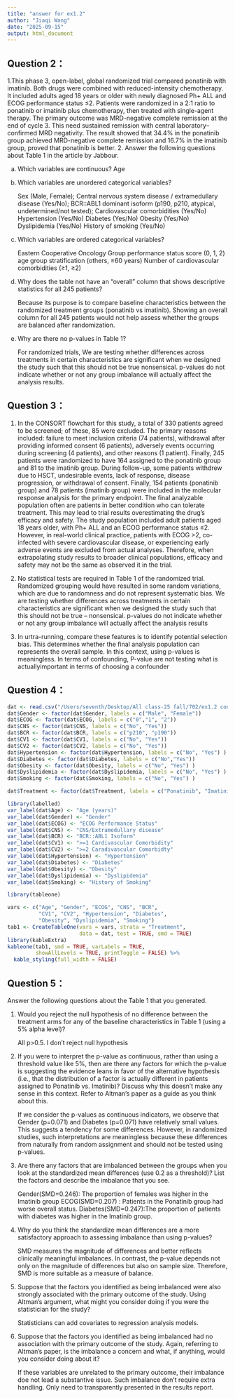 ```yaml
---
title: "answer for ex1.2"
author: "Jiaqi Wang"
date: "2025-09-15"
output: html_document
---
```


## Question 2：

1.This phase 3, open-label, global randomized trial compared ponatinib with imatinib. Both drugs were combined with reduced-intensity chemotherapy. It included adults aged 18 years or older with newly diagnosed Ph+ ALL and ECOG performance status ≤2. Patients were randomized in a 2:1 ratio to ponatinib or imatinib plus chemotherapy, then treated with single-agent therapy. The primary outcome was MRD-negative complete remission at the end of cycle 3. This need sustained remission with central laboratory–confirmed MRD negativity. The result showed that 34.4% in the ponatinib group achieved MRD-negative complete remission and 16.7% in the imatinib group, proved that ponatinib is better.
2. Answer the following questions about Table 1 in the article by Jabbour. 

(a) Which variables are continuous? 
    Age

(b) Which variables are unordered categorical variables? 

    Sex (Male, Female); 
Central nervous system disease / extramedullary disease (Yes/No);
BCR::ABL1 dominant isoform (p190, p210, atypical, undetermined/not tested);
Cardiovascular comorbidities (Yes/No)
Hypertension (Yes/No)
Diabetes (Yes/No)
Obesity (Yes/No)
Dyslipidemia (Yes/No)
History of smoking (Yes/No)

(c) Which variables are ordered categorical variables? 

    Eastern Cooperative Oncology Group performance status score (0, 1, 2) 
age group stratification  (others, ≥60 years)
Number of cardiovascular comorbidities (≥1, ≥2)

(d) Why does the table not have an “overall” column that shows descriptive statistics for all 245 patients? 

    Because its purpose is to compare baseline characteristics between the randomized treatment groups (ponatinib vs imatinib). Showing an overall column for all 245 patients would not help assess whether the groups are balanced after randomization. 

(e) Why are there no p-values in Table 1?

    For randomized trials, We are testing whether differences across treatments in certain characteristics are significant when we designed the study such that this should not be true nonsensical. p-values do not indicate whether or not any group imbalance will actually affect the analysis results.

## Question 3：

1. In the CONSORT flowchart for this study, a total of 330 patients agreed to be screened; of these, 85 were excluded. The primary reasons included: failure to meet inclusion criteria (74 patients), withdrawal after providing informed consent (6 patients), adversely events occurring during screening (4 patients), and other reasons (1 patient). Finally, 245 patients were randomized to have 164 assigned to the ponatinib group and 81 to the imatinib group.
During follow-up, some patients withdrew due to HSCT, undesirable events, lack of response, disease progression, or withdrawal of consent. Finally, 154 patients (ponatinib group) and 78 patients (imatinib group) were included in the molecular response analysis for the primary endpoint.
The final analyzable population often are patients in better condition who can tolerate treatment. This may lead to trial results overestimating the drug's efficacy and safety.
The study population included adult patients aged 18 years older, with Ph+ ALL and an ECOG performance status ≤2. However, in real-world clinical practice, patients with ECOG >2, co-infected with severe cardiovascular disease, or experiencing early adverse events are excluded from actual analyses. Therefore, when extrapolating study results to broader clinical populations, efficacy and safety may not be the same as observed it in the trial.

2. No statistical tests are required in Table 1 of the randomized trial. Randomized grouping would have resulted in some random variations, which are due to randomness and do not represent systematic bias. 
We are testing whether differences across treatments in certain characteristics are significant when we designed the study such that this should not be true – nonsensical. p-values do not indicate whether or not any group imbalance will actually affect the analysis results

3. In urtra-running, compare these features is to identify potential selection bias. This determines whether the final analysis population can represents the overall sample. In this context, using p-values is meaningless. In terms of confounding, P-value are not testing what is actuallyimportant in terms of choosing a confounder

## Question 4：
```r
dat <- read.csv("/Users/seventh/Desktop/All class-25 fall/702/ex1.2 consort/data.csv")
dat$Gender <- factor(dat$Gender, labels = c("Male", "Female"))
dat$ECOG <- factor(dat$ECOG, labels = c("0","1", "2"))
dat$CNS <- factor(dat$CNS, labels = c("No", "Yes"))
dat$BCR <- factor(dat$BCR, labels = c("p210", "p190"))
dat$CV1 <- factor(dat$CV1, labels = c("No", "Yes"))
dat$CV2 <- factor(dat$CV2, labels = c("No", "Yes"))
dat$Hypertension <- factor(dat$Hypertension, labels = c("No", "Yes") )
dat$Diabetes <- factor(dat$Diabetes, labels = c("No","Yes"))
dat$Obesity <- factor(dat$Obesity, labels = c("No", "Yes") )
dat$Dyslipidemia <- factor(dat$Dyslipidemia, labels = c("No", "Yes") )
dat$Smoking <- factor(dat$Smoking, labels = c("No", "Yes") )

dat$Treatment <- factor(dat$Treatment, labels = c("Ponatinib", "Imatinib"))

library(labelled)
var_label(dat$Age) <- "Age (years)"
var_label(dat$Gender) <- "Gender"
var_label(dat$ECOG) <- "ECOG Performance Status"
var_label(dat$CNS) <- "CNS/Extramedullary disease"
var_label(dat$BCR) <- "BCR::ABL1 Isoform"
var_label(dat$CV1) <- ">=1 Cardivascular Comorbidity"
var_label(dat$CV2) <- ">=2 Caradivascular Comorbidty"
var_label(dat$Hypertension) <- "Hypertension"
var_label(dat$Diabetes) <- "Diabetes"
var_label(dat$Obesity) <- "Obesity"
var_label(dat$Dyslipidemia) <- "Dyslipidemia"
var_label(dat$Smoking) <- "History of Smoking"

library(tableone) 

vars <- c("Age", "Gender", "ECOG", "CNS", "BCR", 
          "CV1", "CV2", "Hypertension", "Diabetes", 
          "Obesity", "Dyslipidemia", "Smoking")
tab1 <- CreateTableOne(vars = vars, strata = "Treatment",
                       data = dat, test = TRUE, smd = TRUE)
library(kableExtra)
kableone(tab1, smd = TRUE, varLabels = TRUE,
         showAllLevels = TRUE, printToggle = FALSE) %>%
  kable_styling(full_width = FALSE)
```

## Question 5：
Answer the following questions about the Table 1 that you generated. 

1. Would you reject the null hypothesis of no difference between the treatment arms for any of the baseline characteristics in Table 1 (using a 5% alpha level)? 

   All p>0.5. I don’t reject null hypothesis

2. If you were to interpret the p-value as continuous, rather than using a threshold value like 5%, then are there any factors for which the p-value is suggesting the evidence leans in favor of the alternative hypothesis (i.e., that the distribution of a factor is actually different in patients assigned to Ponatinib vs. Imatinib)? Discuss why this doesn’t make any sense in this context. Refer to Altman’s paper as a guide as you think about this. 

   If we consider the p-values as continuous indicators, we observe that Gender (p=0.071) and Diabetes (p=0.071) have relatively small values. This suggests a tendency for some differences. However, in randomized studies, such interpretations are meaningless because these differences from naturally from random assignment and should not be tested using p-values.

3. Are there any factors that are imbalanced between the groups when you look at the standardized mean differences (use 0.2 as a threshold)? List the factors and describe the imbalance that you see. 

   Gender(SMD=0.246): The proportion of females was higher in the Imatinib group
ECOG(SMD=0.207) : Patients in the Ponatinib group had worse overall status.
Diabetes(SMD=0.247):The proportion of patients with diabetes was higher in the Imatinib group.

4. Why do you think the standardize mean differences are a more satisfactory approach to assessing imbalance than using p-values?

   SMD measures the magnitude of differences and better reflects clinically meaningful imbalances. In contrast, the p-value depends not only on the magnitude of differences but also on sample size. Therefore, SMD is more suitable as a measure of balance.

5. Suppose that the factors you identified as being imbalanced were also strongly associated with the primary outcome of the study. Using Altman’s argument, what might you consider doing if you were the statistician for the study? 

   Statisticians can add covariates to regression analysis models.

6. Suppose that the factors you identified as being imbalanced had no association with the primary outcome of the study. Again, referring to Altman’s paper, is the imbalance a concern and what, if anything, would you consider doing about it?

   If these variables are unrelated to the primary outcome, their imbalance doe not lead a substantive issue. Such imbalance don’t require extra handling. Only need to transparently presented in the results report.


